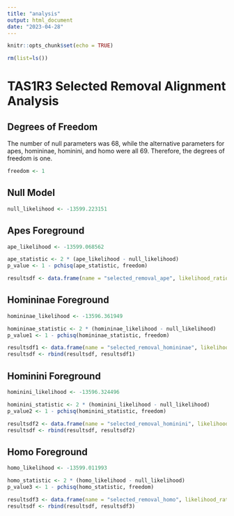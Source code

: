 ```yaml
---
title: "analysis"
output: html_document
date: "2023-04-28"
---
```


```r
knitr::opts_chunk$set(echo = TRUE)
```

```r
rm(list=ls())
```


# TAS1R3 Selected Removal Alignment Analysis 

## Degrees of Freedom 
The number of null parameters was 68, while the alternative parameters for apes, homininae, hominini, and homo were all 69. Therefore, the degrees of freedom is one. 
```r
freedom <- 1 
```

## Null Model
```r
null_likelihood <- -13599.223151
```

## Apes Foreground 
```r
ape_likelihood <- -13599.068562 

ape_statistic <- 2 * (ape_likelihood - null_likelihood)
p_value <- 1 - pchisq(ape_statistic, freedom) 

resultsdf <- data.frame(name = "selected_removal_ape", likelihood_ratio_test = ape_statistic, p_value = p_value)
```

## Homininae Foreground
```r
homininae_likelihood <- -13596.361949

homininae_statistic <- 2 * (homininae_likelihood - null_likelihood)
p_value1 <- 1 - pchisq(homininae_statistic, freedom) 

resultsdf1 <- data.frame(name = "selected_removal_homininae", likelihood_ratio_test = homininae_statistic, p_value = p_value1)
resultsdf <- rbind(resultsdf, resultsdf1)
```

## Hominini Foreground
```r
hominini_likelihood <- -13596.324496

hominini_statistic <- 2 * (hominini_likelihood - null_likelihood)
p_value2 <- 1 - pchisq(hominini_statistic, freedom) 

resultsdf2 <- data.frame(name = "selected_removal_hominini", likelihood_ratio_test = hominini_statistic, p_value = p_value2)
resultsdf <- rbind(resultsdf, resultsdf2)
```

## Homo Foreground
```r
homo_likelihood <- -13599.011993

homo_statistic <- 2 * (homo_likelihood - null_likelihood)
p_value3 <- 1 - pchisq(homo_statistic, freedom) 

resultsdf3 <- data.frame(name = "selected_removal_homo", likelihood_ratio_test = homo_statistic, p_value = p_value3)
resultsdf <- rbind(resultsdf, resultsdf3)
```










